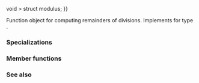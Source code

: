 {{cpp/title|modulus}}
{{cpp/utility/functional/navbar}}

{{dcl begin}}
{{dcl header|functional}}
{{dcl rev begin}}
{{dcl|until=c++14|
template&lt; class T &gt;
struct modulus;
}}
{{dcl|since=c++14|
template&lt; class T {{=}} void &gt;
struct modulus;
}}
{{dcl rev end}}
{{dcl end}}

Function object for computing remainders of divisions. Implements {{c|operator%}} for type {{tt|T}}.

===Specializations===
{{rev begin}}
{{rev|since=c++14|
The standard library provides a specialization of {{tt|std::modulus}} when {{tt|T}} is not specified, which leaves the parameter types and return type to be deduced.
{{dsc begin}}
{{dsc inc|cpp/utility/functional/dsc modulus_void}}
{{dsc end}}
}}
{{rev end}}

{{cpp/utility/functional/member types|result=T|arg1=T|arg2=T}}

===Member functions===
{{dsc begin}}
{{dsc mem fun|operator()|nolink=true|returns the remainder from the division of the first argument by the second argument}}
{{dsc end}}

{{member|{{small|std::modulus::}}operator()|2=
{{dcl begin}}
{{dcla|constexpr=c++14|1=
T operator()( const T&amp; lhs, const T&amp; rhs ) const;
}}
{{dcl end}}

Returns the remainder of the division of {{c|lhs}} by {{c|rhs}}.

===Parameters===
{{par begin}}
{{par|lhs, rhs|values to divide one by another}}
{{par end}}

===Return value===
The result of {{c|lhs % rhs}}.

{{cpp/impldef exception}}

===Possible implementation===
{{eq fun|1=
constexpr T operator()(const T&amp; lhs, const T&amp; rhs) const 
{
    return lhs % rhs;
}
}}
}}

===See also===
{{dsc begin}}
{{dsc inc|cpp/numeric/math/dsc fmod}}
{{dsc inc|cpp/numeric/math/dsc remainder}}
{{dsc end}}

{{langlinks|de|es|fr|it|ja|pt|ru|zh}}